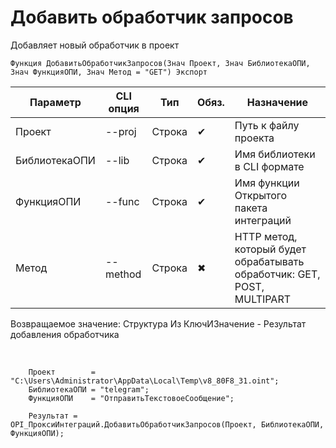 ﻿---
sidebar_position: 1
---


# Добавить обработчик запросов
 Добавляет новый обработчик в проект



`Функция ДобавитьОбработчикЗапросов(Знач Проект, Знач БиблиотекаОПИ, Знач ФункцияОПИ, Знач Метод = "GET") Экспорт`

  | Параметр | CLI опция | Тип | Обяз. | Назначение |
  |-|-|-|-|-|
  | Проект | --proj | Строка | &#x2714; | Путь к файлу проекта |
  | БиблиотекаОПИ | --lib | Строка | &#x2714; | Имя библиотеки в CLI формате |
  | ФункцияОПИ | --func | Строка | &#x2714; | Имя функции Открытого пакета интеграций |
  | Метод | --method | Строка | &#x2716; | HTTP метод, который будет обрабатывать обработчик: GET, POST, MULTIPART |

  
  Возвращаемое значение:   Структура Из КлючИЗначение - Результат добавления обработчика

<br/>




```bsl title="Пример использования для 1С:Предприятие/OneScript"
    Проект        = "C:\Users\Administrator\AppData\Local\Temp\v8_80F8_31.oint";
    БиблиотекаОПИ = "telegram";
    ФункцияОПИ    = "ОтправитьТекстовоеСообщение";

    Результат = OPI_ПроксиИнтеграций.ДобавитьОбработчикЗапросов(Проект, БиблиотекаОПИ, ФункцияОПИ);
```
    




